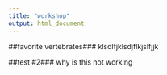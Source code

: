 ```yaml
---
title: "workshop"
output: html_document
---
```


##favorite vertebrates###
klsdlfjklsdjflkjslfjjk

##test #2###
why is this not working